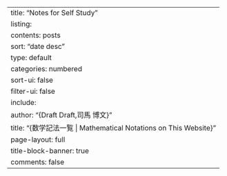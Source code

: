 ---
title: "Notes for Self Study"
listing:
  contents: posts
  sort: "date desc"
  type: default
  categories: numbered
  sort-ui: false
  filter-ui: false
  include: 
    author: "{Draft Draft,司馬 博文}"
    title: "{数学記法一覧 | Mathematical Notations on This Website}"
page-layout: full
title-block-banner: true
comments: false
---